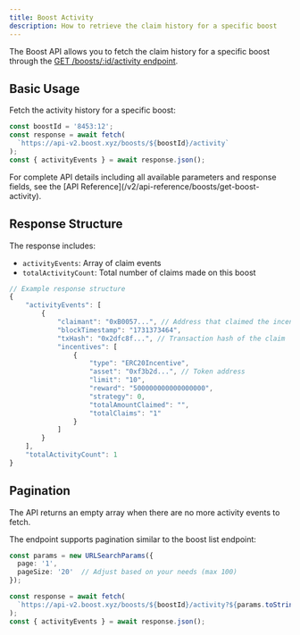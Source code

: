 ```yaml
---
title: Boost Activity
description: How to retrieve the claim history for a specific boost
---
```


The Boost API allows you to fetch the claim history for a specific boost through the [GET /boosts/:id/activity endpoint](/v2/api-reference/boosts/get-boost-activity).

## Basic Usage

Fetch the activity history for a specific boost:

```typescript
const boostId = '8453:12';
const response = await fetch(
  `https://api-v2.boost.xyz/boosts/${boostId}/activity`
);
const { activityEvents } = await response.json();
```

<Tip>
  For complete API details including all available parameters and response fields, see the [API Reference](/v2/api-reference/boosts/get-boost-activity).
</Tip>

## Response Structure

The response includes:
- `activityEvents`: Array of claim events
- `totalActivityCount`: Total number of claims made on this boost

```typescript
// Example response structure
{
    "activityEvents": [
        {
            "claimant": "0xB0057...", // Address that claimed the incentive
            "blockTimestamp": "1731373464",
            "txHash": "0x2dfc8f...", // Transaction hash of the claim
            "incentives": [
                {
                    "type": "ERC20Incentive",
                    "asset": "0xf3b2d...", // Token address
                    "limit": "10",
                    "reward": "500000000000000000",
                    "strategy": 0,
                    "totalAmountClaimed": "",
                    "totalClaims": "1"
                }
            ]
        }
    ],
    "totalActivityCount": 1
}
```

## Pagination

<Note>
  The API returns an empty array when there are no more activity events to fetch.
</Note>

The endpoint supports pagination similar to the boost list endpoint:

```typescript
const params = new URLSearchParams({
  page: '1',
  pageSize: '20'  // Adjust based on your needs (max 100)
});

const response = await fetch(
  `https://api-v2.boost.xyz/boosts/${boostId}/activity?${params.toString()}`
);
const { activityEvents } = await response.json();
```
